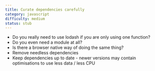 ```yaml
---
title: Curate dependencies carefully
category: javascript
difficulty: medium
status: stub
---
```


- Do you really need to use lodash if you are only using one function?
- Do you even need a module at all?
- Is there a browser native way of doing the same thing?
- Remove needless dependencies
- Keep dependencies up to date - newer versions may contain optimisations to use less data / less CPU
